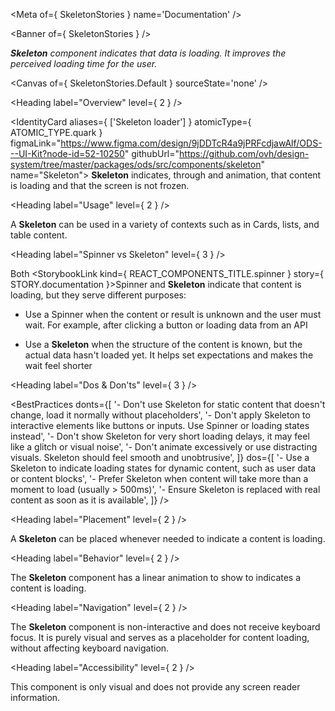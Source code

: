 
<Meta of={ SkeletonStories } name='Documentation' />

<Banner of={ SkeletonStories } />

_**Skeleton** component indicates that data is loading. It improves the perceived loading time for the user._

<Canvas of={ SkeletonStories.Default } sourceState='none' />

<Heading label="Overview" level={ 2 } />

<IdentityCard aliases={ ['Skeleton loader'] }
              atomicType={ ATOMIC_TYPE.quark }
              figmaLink="https://www.figma.com/design/9jDDTcR4a9jPRFcdjawAlf/ODS---UI-Kit?node-id=52-10250"
              githubUrl="https://github.com/ovh/design-system/tree/master/packages/ods/src/components/skeleton"
              name="Skeleton">
  **Skeleton** indicates, through and animation, that content is loading and that the screen is not frozen.
</IdentityCard>

<Heading label="Usage" level={ 2 } />

A **Skeleton** can be used in a variety of contexts such as in Cards, lists, and table content.

<Heading label="Spinner vs Skeleton" level={ 3 } />

Both <StorybookLink kind={ REACT_COMPONENTS_TITLE.spinner } story={ STORY.documentation }>Spinner</StorybookLink> and **Skeleton** indicate that content is loading, but they serve different purposes:

* Use a Spinner when the content or result is unknown and the user must wait. For example, after clicking a button or loading data from an API

* Use a **Skeleton** when the structure of the content is known, but the actual data hasn't loaded yet. It helps set expectations and makes the wait feel shorter

<Heading label="Dos & Don'ts" level={ 3 } />

<BestPractices
  donts={[
    '- Don\'t use Skeleton for static content that doesn\'t change, load it normally without placeholders',
    '- Don\'t apply Skeleton to interactive elements like buttons or inputs. Use Spinner or loading states instead',
    '- Don\'t show Skeleton for very short loading delays, it may feel like a glitch or visual noise',
    '- Don\'t animate excessively or use distracting visuals. Skeleton should feel smooth and unobtrusive',
  ]}
  dos={[
    '- Use a Skeleton to indicate loading states for dynamic content, such as user data or content blocks',
    '- Prefer Skeleton when content will take more than a moment to load (usually > 500ms)',
    '- Ensure Skeleton is replaced with real content as soon as it is available',
  ]}
/>

<Heading label="Placement" level={ 2 } />

A **Skeleton** can be placed whenever needed to indicate a content is loading.

<Heading label="Behavior" level={ 2 } />

The **Skeleton** component has a linear animation to show to indicates a content is loading.

<Heading label="Navigation" level={ 2 } />

The **Skeleton** component is non-interactive and does not receive keyboard focus. It is purely visual and serves as a placeholder for content loading, without affecting keyboard navigation.

<Heading label="Accessibility" level={ 2 } />

This component is only visual and does not provide any screen reader information.
